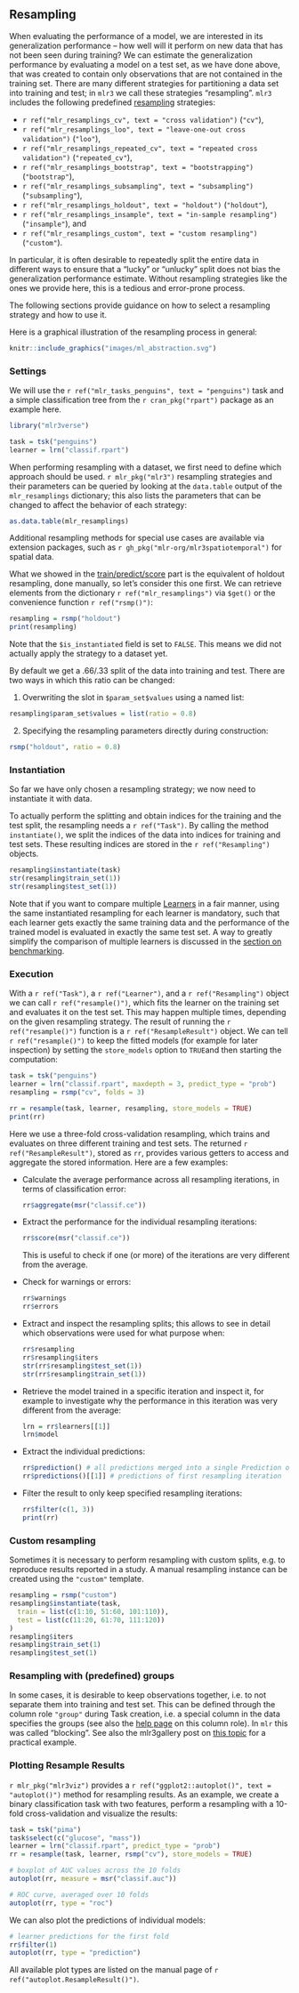 ## Resampling {#resampling}

When evaluating the performance of a model, we are interested in its generalization performance -- how well will it perform on new data that has not been seen during training?
We can estimate the generalization performance by evaluating a model on a test set, as we have done above, that was created to contain only observations that are not contained in the training set.
There are many different strategies for partitioning a data set into training and test; in `mlr3` we call these strategies "resampling".
`mlr3` includes the following predefined [resampling](#resampling) strategies:

- `r ref("mlr_resamplings_cv", text = "cross validation")` (`"cv"`),
- `r ref("mlr_resamplings_loo", text = "leave-one-out cross validation")` (`"loo"`),
- `r ref("mlr_resamplings_repeated_cv", text = "repeated cross validation")` (`"repeated_cv"`),
- `r ref("mlr_resamplings_bootstrap", text = "bootstrapping")` (`"bootstrap"`),
- `r ref("mlr_resamplings_subsampling", text = "subsampling")` (`"subsampling"`),
- `r ref("mlr_resamplings_holdout", text = "holdout")` (`"holdout"`),
- `r ref("mlr_resamplings_insample", text = "in-sample resampling")` (`"insample"`), and
- `r ref("mlr_resamplings_custom", text = "custom resampling")` (`"custom"`).

In particular, it is often desirable to repeatedly split the entire data in different ways to ensure that a "lucky" or "unlucky" split does not bias the generalization performance estimate.
Without resampling strategies like the ones we provide here, this is a tedious and error-prone process.

The following sections provide guidance on how to select a resampling strategy and how to use it.

Here is a graphical illustration of the resampling process in general:

```r
knitr::include_graphics("images/ml_abstraction.svg")
```

### Settings {#resampling-settings}

We will use the `r ref("mlr_tasks_penguins", text = "penguins")` task and a simple classification tree from the `r cran_pkg("rpart")` package as an example here.

```r
library("mlr3verse")

task = tsk("penguins")
learner = lrn("classif.rpart")
```

When performing resampling with a dataset, we first need to define which approach should be used.
`r mlr_pkg("mlr3")` resampling strategies and their parameters can be queried by looking at the `data.table` output of the `mlr_resamplings` dictionary; this also lists the parameters that can be changed to affect the behavior of each strategy:

```r
as.data.table(mlr_resamplings)
```
Additional resampling methods for special use cases are available via extension packages, such as `r gh_pkg("mlr-org/mlr3spatiotemporal")` for spatial data.

What we showed in the [train/predict/score](#train-predict) part is the equivalent of holdout resampling, done manually, so let's consider this one first.
We can retrieve elements from the dictionary `r ref("mlr_resamplings")` via `$get()` or the convenience function `r ref("rsmp()")`:

```r
resampling = rsmp("holdout")
print(resampling)
```

Note that the `$is_instantiated` field is set to `FALSE`.
This means we did not actually apply the strategy to a dataset yet.

By default we get a .66/.33 split of the data into training and test.
There are two ways in which this ratio can be changed:

1. Overwriting the slot in `$param_set$values` using a named list:

```r
resampling$param_set$values = list(ratio = 0.8)
```

2. Specifying the resampling parameters directly during construction:

```r
rsmp("holdout", ratio = 0.8)
```

### Instantiation {#resampling-inst}

So far we have only chosen a resampling strategy; we now need to instantiate it with data.

To actually perform the splitting and obtain indices for the training and the test split, the resampling needs a `r ref("Task")`.
By calling the method `instantiate()`, we split the indices of the data into indices for training and test sets.
These resulting indices are stored in the `r ref("Resampling")` objects.

```r
resampling$instantiate(task)
str(resampling$train_set(1))
str(resampling$test_set(1))
```

Note that if you want to compare multiple [Learners](#learners) in a fair manner, using the same instantiated resampling for each learner is mandatory, such that each learner gets exactly the same training data and the performance of the trained model is evaluated in exactly the same test set.
A way to greatly simplify the comparison of multiple learners is discussed in the [section on benchmarking](#benchmarking).


### Execution {#resampling-exec}

With a `r ref("Task")`, a `r ref("Learner")`, and a `r ref("Resampling")` object we can call `r ref("resample()")`, which fits the learner on the training set and evaluates it on the test set.
This may happen multiple times, depending on the given resampling strategy.
The result of running the `r ref("resample()")` function is a `r ref("ResampleResult")` object.
We can tell `r ref("resample()")` to keep the fitted models (for example for later inspection) by setting the `store_models` option to `TRUE`and then starting the computation:

```r
task = tsk("penguins")
learner = lrn("classif.rpart", maxdepth = 3, predict_type = "prob")
resampling = rsmp("cv", folds = 3)

rr = resample(task, learner, resampling, store_models = TRUE)
print(rr)
```

Here we use a three-fold cross-validation resampling, which trains and evaluates on three different training and test sets.
The returned `r ref("ResampleResult")`, stored as `rr`, provides various getters to access and aggregate the stored information.
Here are a few examples:

- Calculate the average performance across all resampling iterations, in terms of classification error:

    ```r
    rr$aggregate(msr("classif.ce"))
    ```
- Extract the performance for the individual resampling iterations:

    ```r
    rr$score(msr("classif.ce"))
    ```

  This is useful to check if one (or more) of the iterations are very different from the average.

- Check for warnings or errors:

    ```r
    rr$warnings
    rr$errors
    ```
- Extract and inspect the resampling splits; this allows to see in detail which observations were used for what purpose when:

    ```r
    rr$resampling
    rr$resampling$iters
    str(rr$resampling$test_set(1))
    str(rr$resampling$train_set(1))
    ```
- Retrieve the model trained in a specific iteration and inspect it, for example to investigate why the performance in this iteration was very different from the average:

    ```r
    lrn = rr$learners[[1]]
    lrn$model
    ```
- Extract the individual predictions:

    ```r
    rr$prediction() # all predictions merged into a single Prediction object
    rr$predictions()[[1]] # predictions of first resampling iteration
    ```
- Filter the result to only keep specified resampling iterations:

    ```r
    rr$filter(c(1, 3))
    print(rr)
    ```

### Custom resampling {#resamp-custom}

Sometimes it is necessary to perform resampling with custom splits, e.g. to reproduce results reported in a study.
A manual resampling instance can be created using the `"custom"` template.

```r
resampling = rsmp("custom")
resampling$instantiate(task,
  train = list(c(1:10, 51:60, 101:110)),
  test = list(c(11:20, 61:70, 111:120))
)
resampling$iters
resampling$train_set(1)
resampling$test_set(1)
```

### Resampling with (predefined) groups

In some cases, it is desirable to keep observations together, i.e. to not separate them into training and test set.
This can be defined through the column role `"group"` during Task creation, i.e. a special column in the data specifies the groups (see also the [help page](https://mlr3.mlr-org.com/reference/Resampling.html#grouping-blocking) on this column role).
In `mlr` this was called "blocking".
See also the mlr3gallery post on [this topic](https://mlr3gallery.mlr-org.com/posts/2020-03-30-stratification-blocking/) for a practical example.

### Plotting Resample Results {#autoplot-resampleresult}

`r mlr_pkg("mlr3viz")` provides a `r ref("ggplot2::autoplot()", text = "autoplot()")` method for resampling results.
As an example, we create a binary classification task with two features, perform a resampling with a 10-fold cross-validation and visualize the results:

```r
task = tsk("pima")
task$select(c("glucose", "mass"))
learner = lrn("classif.rpart", predict_type = "prob")
rr = resample(task, learner, rsmp("cv"), store_models = TRUE)

# boxplot of AUC values across the 10 folds
autoplot(rr, measure = msr("classif.auc"))

# ROC curve, averaged over 10 folds
autoplot(rr, type = "roc")
```

We can also plot the predictions of individual models:


```r
# learner predictions for the first fold
rr$filter(1)
autoplot(rr, type = "prediction")
```

All available plot types are listed on the manual page of `r ref("autoplot.ResampleResult()")`.
